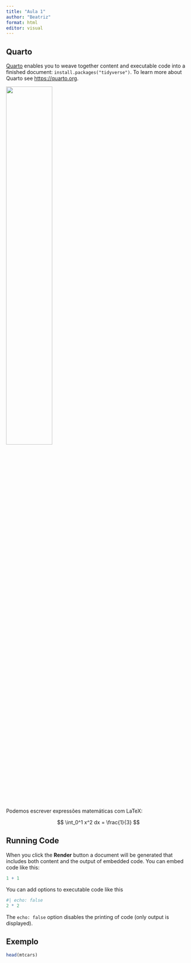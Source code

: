 ```yaml
---
title: "Aula 1"
author: "Beatriz"
format: html
editor: visual
---
```


## Quarto

[Quarto](https://quarto.org/docs/gallery/) enables you to weave together content and executable code into a finished document: `install.packages("tidyverse")`. To learn more about Quarto see <https://quarto.org>.

![](https://quarto.org/docs/gallery/interactive/interactive-jupyter.png){fig-align="center" width="50%"}

Podemos escrever expressões matemáticas com LaTeX:

$$
\int_0^1 x^2 dx = \frac{1}{3}
$$

## Running Code

When you click the **Render** button a document will be generated that includes both content and the output of embedded code. You can embed code like this:

```r
1 + 1
```

You can add options to executable code like this

```r
#| echo: false
2 * 2
```

The `echo: false` option disables the printing of code (only output is displayed).

## Exemplo

```r
head(mtcars)
```
